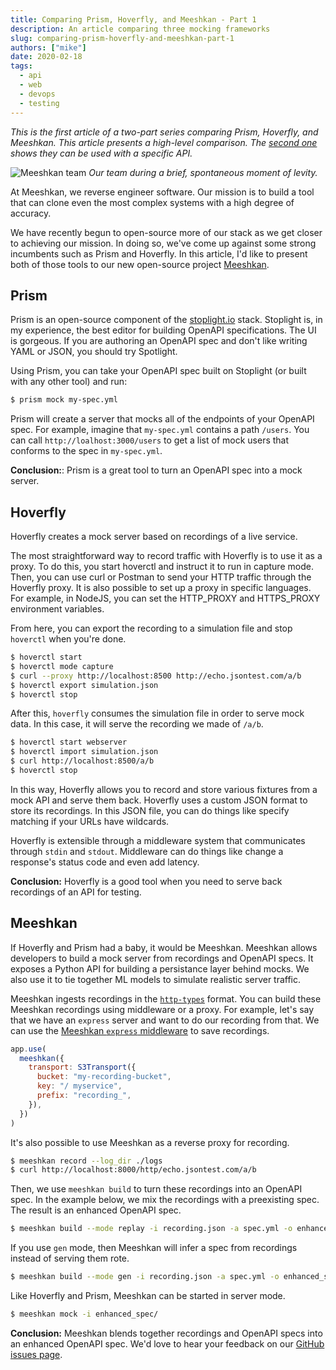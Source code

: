 ```yaml
---
title: Comparing Prism, Hoverfly, and Meeshkan - Part 1
description: An article comparing three mocking frameworks
slug: comparing-prism-hoverfly-and-meeshkan-part-1
authors: ["mike"]
date: 2020-02-18
tags:
  - api
  - web
  - devops
  - testing
---
```


_This is the first article of a two-part series comparing Prism, Hoverfly, and Meeshkan. This article presents a high-level comparison. The [second one](https://dev.to/meeshkan/comparing-prism-hoverfly-and-meeshkan-part-2-139i) shows they can be used with a specific API._

![Meeshkan team](https://cdn.filestackcontent.com/AZvPNtU2oRLCcNYkJFCAAz/resize=width:1000/https://dev-to-uploads.s3.amazonaws.com/i/bni2ip09m23dml1nozod.jpg)
_Our team during a brief, spontaneous moment of levity._

At Meeshkan, we reverse engineer software. Our mission is to build a tool that can clone even the most complex systems with a high degree of accuracy.

We have recently begun to open-source more of our stack as we get closer to achieving our mission. In doing so, we've come up against some strong incumbents such as Prism and Hoverfly. In this article, I'd like to present both of those tools to our new open-source project [Meeshkan](https://github.com/meeshkan/meeshkan).

## Prism

Prism is an open-source component of the [stoplight.io](https://stoplight.io) stack. Stoplight is, in my experience, the best editor for building OpenAPI specifications. The UI is gorgeous. If you are authoring an OpenAPI spec and don't like writing YAML or JSON, you should try Spotlight.

Using Prism, you can take your OpenAPI spec built on Stoplight (or built with any other tool) and run:

```bash
$ prism mock my-spec.yml
```

Prism will create a server that mocks all of the endpoints of your OpenAPI spec. For example, imagine that `my-spec.yml` contains a path `/users`. You can call `http://loalhost:3000/users` to get a list of mock users that conforms to the spec in `my-spec.yml`.

**Conclusion:**: Prism is a great tool to turn an OpenAPI spec into a mock server.

## Hoverfly

Hoverfly creates a mock server based on recordings of a live service.

The most straightforward way to record traffic with Hoverfly is to use it as a proxy. To do this, you start hoverctl and instruct it to run in capture mode. Then, you can use curl or Postman to send your HTTP traffic through the Hoverfly proxy. It is also possible to set up a proxy in specific languages. For example, in NodeJS, you can set the HTTP_PROXY and HTTPS_PROXY environment variables.

From here, you can export the recording to a simulation file and stop `hoverctl` when you're done.

```bash
$ hoverctl start
$ hoverctl mode capture
$ curl --proxy http://localhost:8500 http://echo.jsontest.com/a/b
$ hoverctl export simulation.json
$ hoverctl stop
```

After this, `hoverfly` consumes the simulation file in order to serve mock data. In this case, it will serve the recording we made of `/a/b`.

```bash
$ hoverctl start webserver
$ hoverctl import simulation.json
$ curl http://localhost:8500/a/b
$ hoverctl stop
```

In this way, Hoverfly allows you to record and store various fixtures from a mock API and serve them back. Hoverfly uses a custom JSON format to store its recordings. In this JSON file, you can do things like specify matching if your URLs have wildcards.

Hoverfly is extensible through a middleware system that communicates through `stdin` and `stdout`. Middleware can do things like change a response's status code and even add latency.

**Conclusion:** Hoverfly is a good tool when you need to serve back recordings of an API for testing.

## Meeshkan

If Hoverfly and Prism had a baby, it would be Meeshkan. Meeshkan allows developers to build a mock server from recordings and OpenAPI specs. It exposes a Python API for building a persistance layer behind mocks. We also use it to tie together ML models to simulate realistic server traffic.

Meeshkan ingests recordings in the [`http-types`](https://github.com/meeshkan/http-types) format. You can build these Meeshkan recordings using middleware or a proxy. For example, let's say that we have an `express` server and want to do our recording from that. We can use the [Meeshkan `express` middleware](https://github.com/meeshkan/express-middleware) to save recordings.

```javascript
app.use(
  meeshkan({
    transport: S3Transport({
      bucket: "my-recording-bucket",
      key: "/ myservice",
      prefix: "recording_",
    }),
  })
)
```

It's also possible to use Meeshkan as a reverse proxy for recording.

```bash
$ meeshkan record --log_dir ./logs
$ curl http://localhost:8000/http/echo.jsontest.com/a/b
```

Then, we use `meeshkan build` to turn these recordings into an OpenAPI spec. In the example below, we mix the recordings with a preexisting spec. The result is an enhanced OpenAPI spec.

```bash
$ meeshkan build --mode replay -i recording.json -a spec.yml -o enhanced_spec
```

If you use `gen` mode, then Meeshkan will infer a spec from recordings instead of serving them rote.

```bash
$ meeshkan build --mode gen -i recording.json -a spec.yml -o enhanced_spec
```

Like Hoverfly and Prism, Meeshkan can be started in server mode.

```bash
$ meeshkan mock -i enhanced_spec/
```

**Conclusion:** Meeshkan blends together recordings and OpenAPI specs into an enhanced OpenAPI spec. We'd love to hear your feedback on our [GitHub issues page](https://github.com/meeshkan/meeshkan/issues).
